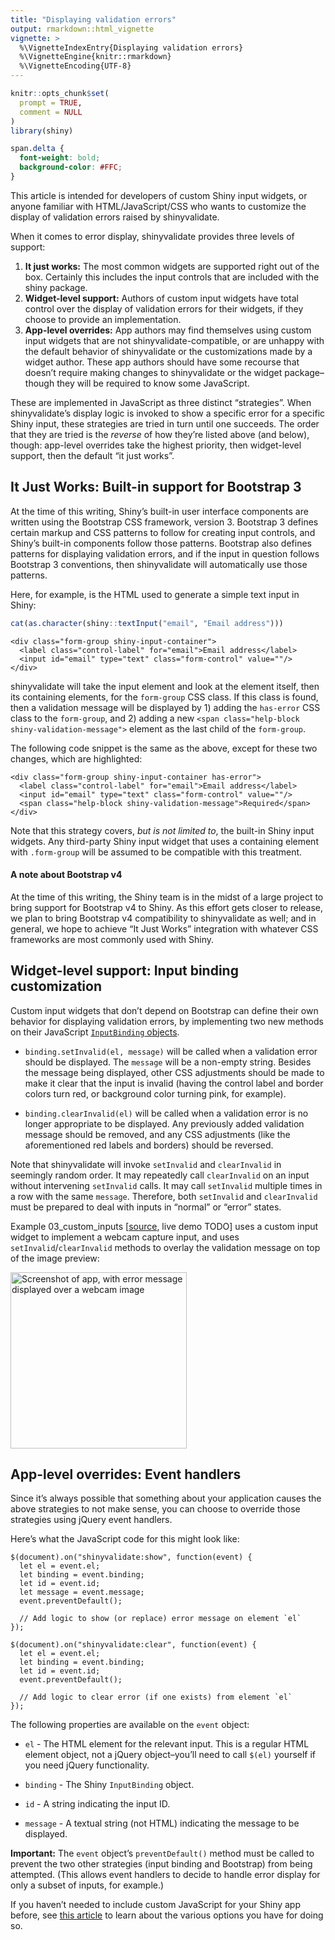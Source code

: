 ```yaml
---
title: "Displaying validation errors"
output: rmarkdown::html_vignette
vignette: >
  %\VignetteIndexEntry{Displaying validation errors}
  %\VignetteEngine{knitr::rmarkdown}
  %\VignetteEncoding{UTF-8}
---
```


```r
knitr::opts_chunk$set(
  prompt = TRUE,
  comment = NULL
)
library(shiny)
```

```css
span.delta {
  font-weight: bold;
  background-color: #FFC;
}
```

This article is intended for developers of custom Shiny input widgets, or anyone familiar with HTML/JavaScript/CSS who wants to customize the display of validation errors raised by shinyvalidate.

When it comes to error display, shinyvalidate provides three levels of support:

1.  **It just works:** The most common widgets are supported right out of the box. Certainly this includes the input controls that are included with the shiny package.
2.  **Widget-level support:** Authors of custom input widgets have total control over the display of validation errors for their widgets, if they choose to provide an implementation.
3.  **App-level overrides:** App authors may find themselves using custom input widgets that are not shinyvalidate-compatible, or are unhappy with the default behavior of shinyvalidate or the customizations made by a widget author. These app authors should have some recourse that doesn't require making changes to shinyvalidate or the widget package--though they will be required to know some JavaScript.

These are implemented in JavaScript as three distinct "strategies". When shinyvalidate's display logic is invoked to show a specific error for a specific Shiny input, these strategies are tried in turn until one succeeds. The order that they are tried is the *reverse* of how they're listed above (and below), though: app-level overrides take the highest priority, then widget-level support, then the default "it just works".

## It Just Works: Built-in support for Bootstrap 3

At the time of this writing, Shiny's built-in user interface components are written using the Bootstrap CSS framework, version 3. Bootstrap 3 defines certain markup and CSS patterns to follow for creating input controls, and Shiny's built-in components follow those patterns. Bootstrap also defines patterns for displaying validation errors, and if the input in question follows Bootstrap 3 conventions, then shinyvalidate will automatically use those patterns.

Here, for example, is the HTML used to generate a simple text input in Shiny:

```r
cat(as.character(shiny::textInput("email", "Email address")))
```

```{=html}
<pre><code>&lt;div class="form-group shiny-input-container"&gt;
  &lt;label class="control-label" for="email"&gt;Email address&lt;/label&gt;
  &lt;input id="email" type="text" class="form-control" value=""/&gt;
&lt;/div&gt;</code></pre>
```
shinyvalidate will take the input element and look at the element itself, then its containing elements, for the `form-group` CSS class. If this class is found, then a validation message will be displayed by 1) adding the `has-error` CSS class to the `form-group`, and 2) adding a new `<span class="help-block shiny-validation-message">` element as the last child of the `form-group`.

The following code snippet is the same as the above, except for these two changes, which are highlighted:

```{=html}
<pre><code>&lt;div class="form-group shiny-input-container <span class="delta">has-error</span>"&gt;
  &lt;label class="control-label" for="email"&gt;Email address&lt;/label&gt;
  &lt;input id="email" type="text" class="form-control" value=""/&gt;
  <span class="delta">&lt;span class="help-block shiny-validation-message"&gt;Required&lt;/span&gt;</span>
&lt;/div&gt;</code></pre>
```
Note that this strategy covers, *but is not limited to*, the built-in Shiny input widgets. Any third-party Shiny input widget that uses a containing element with `.form-group` will be assumed to be compatible with this treatment.

#### A note about Bootstrap v4

At the time of this writing, the Shiny team is in the midst of a large project to bring support for Bootstrap v4 to Shiny. As this effort gets closer to release, we plan to bring Bootstrap v4 compatibility to shinyvalidate as well; and in general, we hope to achieve "It Just Works" integration with whatever CSS frameworks are most commonly used with Shiny.

## Widget-level support: Input binding customization

Custom input widgets that don't depend on Bootstrap can define their own behavior for displaying validation errors, by implementing two new methods on their JavaScript [`InputBinding` objects](https://shiny.rstudio.com/articles/building-inputs.html#write-an-input-binding).

-   `binding.setInvalid(el, message)` will be called when a validation error should be displayed. The `message` will be a non-empty string. Besides the message being displayed, other CSS adjustments should be made to make it clear that the input is invalid (having the control label and border colors turn red, or background color turning pink, for example).

-   `binding.clearInvalid(el)` will be called when a validation error is no longer appropriate to be displayed. Any previously added validation message should be removed, and any CSS adjustments (like the aforementioned red labels and borders) should be reversed.

Note that shinyvalidate will invoke `setInvalid` and `clearInvalid` in seemingly random order. It may repeatedly call `clearInvalid` on an input without intervening `setInvalid` calls. It may call `setInvalid` multiple times in a row with the same `message`. Therefore, both `setInvalid` and `clearInvalid` must be prepared to deal with inputs in "normal" or "error" states.

Example 03_custom_inputs [[source](https://github.com/rstudio/shinyvalidate/tree/master/inst/examples/03_custom_inputs), live demo TODO] uses a custom input widget to implement a webcam capture input, and uses `setInvalid`/`clearInvalid` methods to overlay the validation message on top of the image preview:

![](custom_input.png){alt="Screenshot of app, with error message displayed over a webcam image" width="282"}

## App-level overrides: Event handlers

Since it's always possible that something about your application causes the above strategies to not make sense, you can choose to override those strategies using jQuery event handlers.

Here's what the JavaScript code for this might look like:

``` .javascript
$(document).on("shinyvalidate:show", function(event) {
  let el = event.el;
  let binding = event.binding;
  let id = event.id;
  let message = event.message;
  event.preventDefault();
  
  // Add logic to show (or replace) error message on element `el`
});

$(document).on("shinyvalidate:clear", function(event) {
  let el = event.el;
  let binding = event.binding;
  let id = event.id;
  event.preventDefault();
  
  // Add logic to clear error (if one exists) from element `el`
});
```

The following properties are available on the `event` object:

-   `el` - The HTML element for the relevant input. This is a regular HTML element object, not a jQuery object--you'll need to call `$(el)` yourself if you need jQuery functionality.

-   `binding` - The Shiny `InputBinding` object.

-   `id` - A string indicating the input ID.

-   `message` - A textual string (not HTML) indicating the message to be displayed.

**Important:** The `event` object's `preventDefault()` method must be called to prevent the two other strategies (input binding and Bootstrap) from being attempted. (This allows event handlers to decide to handle error display for only a subset of inputs, for example.)

If you haven't needed to include custom JavaScript for your Shiny app before, see [this article](https://shiny.rstudio.com/articles/packaging-javascript.html) to learn about the various options you have for doing so.
